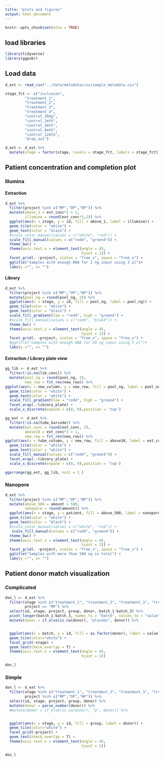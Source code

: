 ```yaml
---
title: "plots and figures"
output: html_document
---
```


```r
knitr::opts_chunk$set(echo = TRUE)
```

## load libraries
```r
library(tidyverse)
library(ggpubr)
```

## Load data
```r
d_ext <- read_csv("../data/metadata/csv/sample_metadata.csv")
```

```r
stage_fct <- c("inclusion", 
         "treatment_1", 
         "treatment_2",
         "treatment_3",
         "treatment_4",
         "control_30dg",
         "control_1mth",
         "control_3mth",
         "control_6mth",
         "control_12mth",
         "drop_out")

d_ext <- d_ext %>% 
  mutate(stage = factor(stage, levels = stage_fct, labels = stage_fct))

```



## Patient concentration and completion plot
### Illumina
#### Extraction

```r
d_ext %>%
  filter(project %in% c("MP","OP","NP")) %>% 
  mutate(above_1 = ext_conc*3 > 1,
         illumina = round(ext_conc*3,2)) %>% 
  ggplot(aes(x = stage, y = id, fill = above_1, label = illumina)) + 
  geom_tile(color = "white") + 
  geom_text(color = "black") + 
  #scale_color_manual(values = c("white", "red")) + 
  scale_fill_manual(values = c("red4", "green4")) + 
  theme_bw() +
  theme(axis.text.x = element_text(angle = 45,
                                   hjust = 1)) +
  facet_grid(. ~project, scales = "free_x", space = "free_x") + 
  ggtitle("Samples with enough DNA for 1 ng input using 3 µl")+
  labs(y ="", x= "")
```

#### Library

```r
d_ext %>%
  filter(project %in% c("MP","OP","NP")) %>%  
  mutate(pool_ng = round(pool_ng, 2)) %>% 
  ggplot(aes(x = stage, y = id, fill = pool_ng, label = pool_ng)) + 
  geom_tile(color = "white") + 
  geom_text(color = "black") + 
  scale_fill_gradient(low = "red4", high = "green4") + 
  #scale_fill_manual(values = c("red4", "blue4")) + 
  theme_bw() +
  theme(axis.text.x = element_text(angle = 45,
                                   hjust = 1)) +
  facet_grid(. ~project, scales = "free_x", space = "free_x") + 
  #ggtitle("Samples with enough DNA for 20 ng input using 3 µl")+
  labs(y ="", x= "")
```


#### Extraction / Library plate view
```r
gg_lib <- d_ext %>% 
  filter(!is.na(lib_conc)) %>% 
  mutate(pool_ng = round(pool_ng, 2),
         new_row = fct_rev(new_row)) %>% 
ggplot(aes(x = new_column, y = new_row, fill = pool_ng, label = pool_ng)) + 
  geom_tile(color = "white") +
  geom_text(color = "white") + 
  scale_fill_gradient(low = "red4", high = "green4") + 
  facet_wrap(.~library_plate) +
  scale_x_discrete(expand = c(0, 0),position = 'top')
```


```r
gg_ext <- d_ext %>% 
  filter(!is.na(tube_barcode)) %>% 
  mutate(ext_conc = round(ext_conc, 2),
         above10 = ext_conc*3 > 1,
         new_row = fct_rev(new_row)) %>% 
ggplot(aes(x = tube_column, y = new_row, fill = above10, label = ext_conc)) + 
  geom_tile(color = "white") +
  geom_text(color = "white") + 
  scale_fill_manual(values = c("red4", "green4")) + 
  facet_wrap(.~library_plate) +
  scale_x_discrete(expand = c(0, 0),position = 'top')
```

```r
ggarrange(gg_ext, gg_lib, ncol = 1 )
```





### Nanopore

```r
d_ext %>%
  filter(project %in% c("MP","OP","NP")) %>%
  mutate(above_500 = amount > 500,
         nanopore = round(amount)) %>% 
  ggplot(aes(x = stage, y = patient, fill = above_500, label = nanopore)) + 
  geom_tile(color = "white") + 
  geom_text(color = "black") + 
  #scale_color_manual(values = c("white", "red")) + 
   scale_fill_manual(values = c("red4", "green4")) + 
  theme_bw() +
  theme(axis.text.x = element_text(angle = 45,
                                   hjust = 1)) +
  facet_grid(. ~project, scales = "free_x", space = "free_x") + 
  ggtitle("Samples with more than 500 ng in total") +
  labs(y ="", x= "")
```



## Patient donor match visualization
### Complicated
```r
don_l <- d_ext %>%
  filter(stage %in% c("treatment_1", "treatment_2", "treatment_3", "treatment_4"),
         project == "MP") %>% 
  select(id, stage, project, group, donor, batch_1:batch_3) %>% 
  pivot_longer(batch_1:batch_3, names_to = "batch", values_to = "value") %>% 
  mutate(donor = if_else(is.na(donor), "placebo", donor)) %>% 


  ggplot(aes(x = batch, y = id, fill = as.factor(donor), label = value)) + 
  geom_tile(color="white") + 
  facet_grid(~stage) + 
  geom_text(check_overlap = T) + 
  theme(axis.text.x = element_text(angle = 45,
                                   hjust = 1))

don_l
```


### Simple
```r
don_l <- d_ext %>%
  filter(stage %in% c("treatment_1", "treatment_2", "treatment_3", "treatment_4"),
         project %in% c("MP","OP","NP")) %>% 
  select(id, stage, project, group, donor) %>%
  mutate(donor = parse_number(donor)) %>% 
  #mutate(donor = if_else(is.na(donor), "p", donor)) %>% 


  ggplot(aes(x = stage, y = id, fill = group, label = donor)) + 
  geom_tile(color="white") + 
  facet_grid(~project) + 
  geom_text(check_overlap = T) + 
  theme(axis.text.x = element_text(angle = 45,
                                   hjust = 1))

don_l
```

